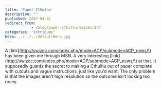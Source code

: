 ```yaml
---
title: 'Paper Cthulhu'
description: ""
published: 2007-04-01
redirect_from: 
            - /blog/paper-cthulhu/swizec/247
categories: "intrigues"
hero: ../../../defaultHero.jpg
---
```


A [link]\(<http://swizec.com/index.php/mode=ACP/submode=ACP_news/\>) has been given me through MSN. A very interesting [link]\(<http://swizec.com/index.php/mode=ACP/submode=ACP_news/\>) at that. It supposedly guards the secret to making a Cthulhu out of paper complete with cutouts and vague instructions, just like you'd want. The only problem is that the images aren't high resolution so the outcome isn't looking too rosey.
